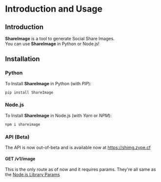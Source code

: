 # Introduction and Usage
## Introduction
**ShareImage** is a tool to generate Social Share Images.  
You can use **ShareImage** in Python or Node.js!  
## Installation
### Python
To Install **ShareImage** in Python (with *PIP*):
```sh title=Terminal
pip install ShareImage
```

### Node.js
To Install **ShareImage** in Node.js (with *Yarn* or *NPM*):
```sh npm2yarn
npm i shareimage
```

### API (Beta)
The API is now out-of-beta and is available now at https://shimg.zype.cf

#### GET \/v1\/image
This is the only route as of now and it requires params. They're all same as the [Node.js Library Params](https://www.npmjs.com/package/shareimage#Parameters)
